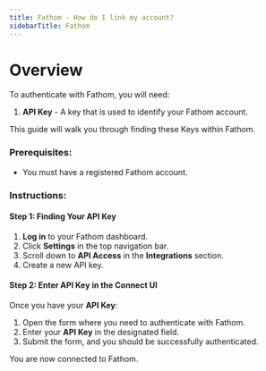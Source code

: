 ```yaml
---
title: Fathom - How do I link my account?
sidebarTitle: Fathom
---
```


# Overview

To authenticate with Fathom, you will need:

1. **API Key** - A key that is used to identify your Fathom account.

This guide will walk you through finding these Keys within Fathom.

### Prerequisites:

- You must have a registered Fathom account.

### Instructions:

#### Step 1: Finding Your API Key

1. **Log in** to your Fathom dashboard.
2. Click **Settings** in the top navigation bar.
3. Scroll down to **API Access** in the **Integrations** section.
4. Create a new API key.

#### Step 2: Enter API Key in the Connect UI

Once you have your **API Key**:

1. Open the form where you need to authenticate with Fathom.
2. Enter your **API Key** in the designated field.
3. Submit the form, and you should be successfully authenticated.

You are now connected to Fathom.
